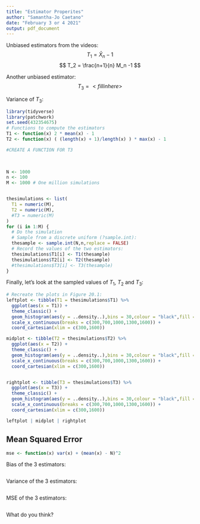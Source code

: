 ```yaml
---
title: "Estimator Properites"
author: "Samantha-Jo Caetano"
date: "February 3 or 4 2021"
output: pdf_document
---
```


Unbiased estimators from the videos: $$T_1 = \bar{X}_n - 1$$ 
$$ T_2 = \frac{n+1}{n} M_n -1 $$

Another unbiased estimator:
$$T_3 = <fillinhere>$$

Variance of $T_3$:
 


```r
library(tidyverse)
library(patchwork)
set.seed(432354675)
# Functions to compute the estimators
T1 <- function(x) 2 * mean(x) - 1
T2 <- function(x) ( (length(x) + 1)/length(x) ) * max(x) - 1

#CREATE A FUNCTION FOR T3
  
  

N <- 1000
n <- 100
M <- 1000 # One million simulations


thesimulations <- list(
  T1 = numeric(M),
  T2 = numeric(M),
  #T3 = numeric(M)
)
for (i in 1:M) {
  # Do the simulation
  # Sample from a discrete uniform (?sample.int):
  thesample <- sample.int(N,n,replace = FALSE)
  # Record the values of the two estimators:
  thesimulations$T1[i] <- T1(thesample)
  thesimulations$T2[i] <- T2(thesample)
  #thesimulations$T3[i] <- T3(thesample)
}

```


Finally, let's look at the sampled values of $T_{1}$, $T_{2}$ and $T_{3}$:

```r
# Recreate the plots in Figure 20.1:
leftplot <- tibble(T1 = thesimulations$T1) %>%
  ggplot(aes(x = T1)) +
  theme_classic() + 
  geom_histogram(aes(y = ..density..),bins = 30,colour = "black",fill = "transparent") +
  scale_x_continuous(breaks = c(300,700,1000,1300,1600)) +
  coord_cartesian(xlim = c(300,1600))

midplot <- tibble(T2 = thesimulations$T2) %>%
  ggplot(aes(x = T2)) +
  theme_classic() + 
  geom_histogram(aes(y = ..density..),bins = 30,colour = "black",fill = "transparent") +
  scale_x_continuous(breaks = c(300,700,1000,1300,1600)) +
  coord_cartesian(xlim = c(300,1600))


rightplot <- tibble(T3 = thesimulations$T3) %>%
  ggplot(aes(x = T3)) +
  theme_classic() + 
  geom_histogram(aes(y = ..density..),bins = 30,colour = "black",fill = "transparent") +
  scale_x_continuous(breaks = c(300,700,1000,1300,1600)) +
  coord_cartesian(xlim = c(300,1600))

leftplot | midplot | rightplot
```




## Mean Squared Error



```r

mse <- function(x) var(x) + (mean(x) - N)^2

```

Bias of the 3 estimators:

```r




```

Variance of the 3 estimators:

```r




```

MSE of the 3 estimators:

```r



```

What do you think?